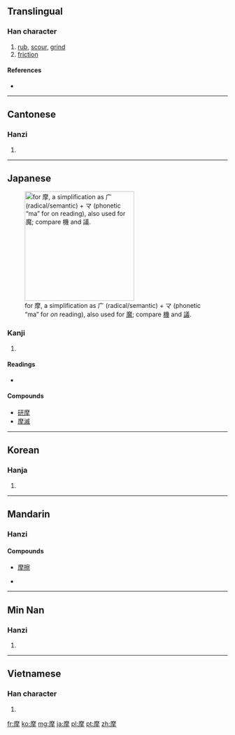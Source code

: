 ==Translingual==

===Han character===
{{Han char|rn=64|rad=手|as=11|sn=14|four=0025<sub>2</sub>|canj=戈金手 (ICQ), 戈木手 (IDQ)|ids=⿱[[麻]][[手]]}}

# [[rub]], [[scour]], [[grind]]
# [[friction]]

====References====
* {{Han ref|kx=0450.280|dkj=12613|dj=0801.100|hdz=31940.070|uh=6469|ud=25705|bh=BCAF|bd=48303}}

----

==Cantonese==

===Hanzi===
{{yue-hanzi|jyut=|y=mo1}}

# {{defn|lang=yue|sort=手11}}

----

==Japanese==
[[File:RYAKUJI ma.png|thumb|right|250px|{{w|Ryakuji}} for 摩, a {{w|phono-semantic}} simplification as 广 (radical/semantic) + マ (phonetic “ma” for ''on'' reading), also used for [[魔#Japanese|魔]]; compare [[機#Japanese|機]] and [[議#Japanese|議]].]]

===Kanji===
{{ja-kanji|grade=c|rs=手11}}

# {{defn|lang=ja|sort=手11}}

====Readings====
* {{ja-readings|on=[[ま]] (ma)|kun=[[する]] (suru)}}

====Compounds====
* [[研摩]]
* [[摩滅]]

----

==Korean==

===Hanja===
{{ko-hanja|hangeul=마|eumhun=|rv=ma|mr=ma|y=ma}}

# {{defn|lang=ko|sort=手11}}

----

==Mandarin==

===Hanzi===
{{cmn-hanzi|pin=[[mó]] ([[mo2]])|wg=mo<sup>2</sup>}}

====Compounds====
* [[摩擦]]

* {{defn|lang=cmn|sort=手11}}

----

==Min Nan==

===Hanzi===
{{nan-hanzi|poj=mō, mô}}

# {{defn|lang=nan}}

----

==Vietnamese==

===Han character===
{{vi-hantu|[[ma]]|rs=手11}}

# {{defn|lang=vi|sort=手11}}

[[fr:摩]]
[[ko:摩]]
[[mg:摩]]
[[ja:摩]]
[[pl:摩]]
[[pt:摩]]
[[zh:摩]]
